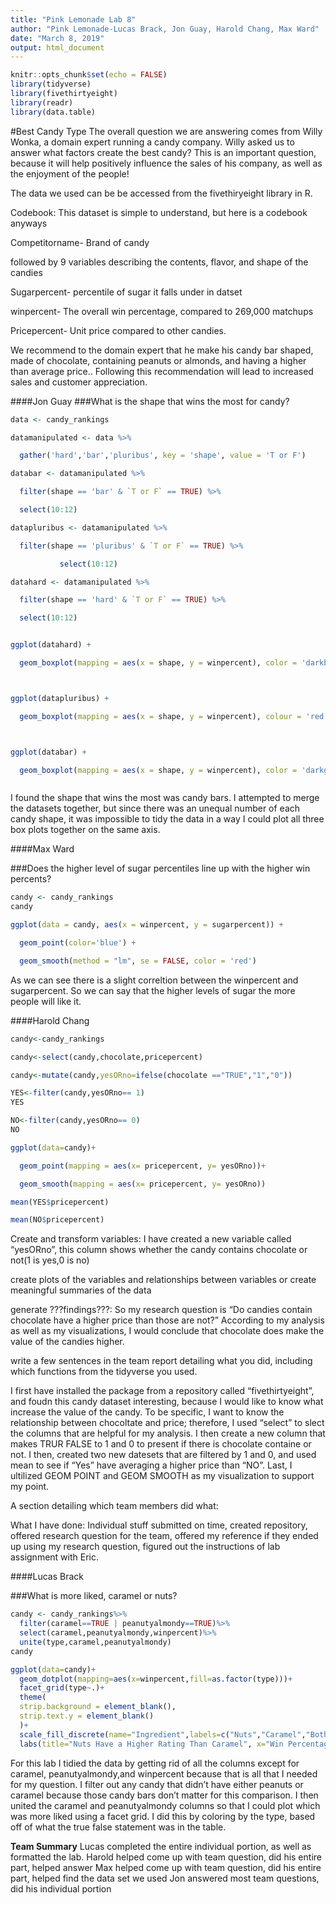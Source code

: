 ---
title: "Pink Lemonade Lab 8"
author: "Pink Lemonade-Lucas Brack, Jon Guay, Harold Chang, Max Ward"
date: "March 8, 2019"
output: html_document
---

```{r setup, include=FALSE}
knitr::opts_chunk$set(echo = FALSE)
library(tidyverse)
library(fivethirtyeight)
library(readr)
library(data.table)

```

#Best Candy Type
The overall question we are answering comes from Willy Wonka, a domain expert running a candy company.  Willy asked us to answer what factors create the best candy?  This is an important question, because it will help positively influence the sales of his company, as well as the enjoyment of the people!

The data we used can be be accessed from the fivethiryeight library in R.

Codebook: This dataset is simple to understand, but here is a codebook anyways

Competitorname- Brand of candy

followed by 9 variables describing the contents, flavor, and shape of the candies

Sugarpercent- percentile of sugar it falls under in datset

winpercent- The overall win percentage, compared to 269,000 matchups

Pricepercent- Unit price compared to other candies.


We recommend to the domain expert that he make his candy bar shaped, made of chocolate, containing peanuts or almonds, and having a higher than average price..  Following this recommendation will lead to increased sales and customer appreciation. 

####Jon Guay
###What is the shape that wins the most for candy?
```{r}
data <- candy_rankings

datamanipulated <- data %>%

  gather('hard','bar','pluribus', key = 'shape', value = 'T or F')

databar <- datamanipulated %>%

  filter(shape == 'bar' & `T or F` == TRUE) %>%

  select(10:12)

datapluribus <- datamanipulated %>%

  filter(shape == 'pluribus' & `T or F` == TRUE) %>%

           select(10:12)

datahard <- datamanipulated %>%

  filter(shape == 'hard' & `T or F` == TRUE) %>%

  select(10:12)


ggplot(datahard) +

  geom_boxplot(mapping = aes(x = shape, y = winpercent), color = 'darkblue') 



ggplot(datapluribus) +

  geom_boxplot(mapping = aes(x = shape, y = winpercent), colour = 'red') 



ggplot(databar) +

  geom_boxplot(mapping = aes(x = shape, y = winpercent), color = 'darkgreen')



```

I found the shape that wins the most was candy bars.  I attempted to merge the datasets together, but since there was an unequal number of each candy shape, it was impossible to tidy the data in a way I could plot all three box plots together on the same axis.

####Max Ward

###Does the higher level of sugar percentiles line up with the higher win percents?

```{r, results="hide"}
candy <- candy_rankings
candy

```

```{r}
ggplot(data = candy, aes(x = winpercent, y = sugarpercent)) + 

  geom_point(color='blue') +

  geom_smooth(method = "lm", se = FALSE, color = 'red')

```

As we can see there is a slight correltion between the winpercent and sugarpercent. So we can say that the higher levels of sugar the more people will like it.  


####Harold Chang
```{r, results="hide"}
candy<-candy_rankings
```

```{r, results="hide"}
candy<-select(candy,chocolate,pricepercent)
```

```{r, results="hide"}
candy<-mutate(candy,yesORno=ifelse(chocolate =="TRUE","1","0"))
```

```{r, results="hide"}
YES<-filter(candy,yesORno== 1)
YES

NO<-filter(candy,yesORno== 0)
NO

``` 

```{r}

ggplot(data=candy)+

  geom_point(mapping = aes(x= pricepercent, y= yesORno))+

  geom_smooth(mapping = aes(x= pricepercent, y= yesORno))

```

```{r}

mean(YES$pricepercent)

mean(NO$pricepercent)

```

Create and transform variables: I have created a new variable called "yesORno", this column shows whether the candy contains chocolate or not(1 is yes,0 is no)

create plots of the variables and relationships between variables or create meaningful summaries of the data

generate ???findings???: So my research question is "Do candies contain chocolate have a higher price than those are not?" According to my analysis as well as my visualizations, I would conclude that chocolate does make the value of the candies higher. 

write a few sentences in the team report detailing what you did, including which functions from the tidyverse you used.

I first have installed the package from a repository called "fivethirtyeight", and foudn this candy dataset interesting, because I would like to know what increase the value of the candy. To be specific, I want to know the relationship between chocoltate and price; therefore, I used "select" to slect the columns that are helpful for my analysis. I then create a new column that makes TRUR FALSE to 1 and 0 to present if there is chocolate containe or not. I then, created two new datesets that are filtered by 1 and 0, and used mean to see if "Yes" have averaging a higher price than "NO". Last, I ultilized GEOM POINT and GEOM SMOOTH as my visualization to support my point.

A section detailing which team members did what:

What I have done: Individual stuff submitted on time, created repository, offered research question for the team, offered my reference if they ended up using my research question, figured out the instructions of lab assignment with Eric.

####Lucas Brack

###What is more liked, caramel or nuts?
```{r,results="hide"}
candy <- candy_rankings%>%
  filter(caramel==TRUE | peanutyalmondy==TRUE)%>%
  select(caramel,peanutyalmondy,winpercent)%>%
  unite(type,caramel,peanutyalmondy)
candy
```

```{r ,message = F, warning = F}

ggplot(data=candy)+
  geom_dotplot(mapping=aes(x=winpercent,fill=as.factor(type)))+
  facet_grid(type~.)+
  theme(
  strip.background = element_blank(),
  strip.text.y = element_blank()
  )+
  scale_fill_discrete(name="Ingredient",labels=c("Nuts","Caramel","Both"))+
  labs(title="Nuts Have a Higher Rating Than Caramel", x="Win Percentage", y="")
```

For this lab I tidied the data by getting rid of all the columns except for caramel, peanutyalmondy,and winpercent because that is all that I needed for my question. I filter out any candy that didn't have either peanuts or caramel because those candy bars don't matter for this comparison. I then united the caramel and peanutyalmondy columns so that I could plot which was more liked using a facet grid. I did this by coloring by the type, based off of what the true false statement was in the table.




**Team Summary**
Lucas completed the entire individual portion, as well as formatted the lab.
Harold helped come up with team question, did his entire part, helped answer
Max helped come up with team question, did his entire part, helped find the data set we used
Jon answered most team questions, did his individual portion
